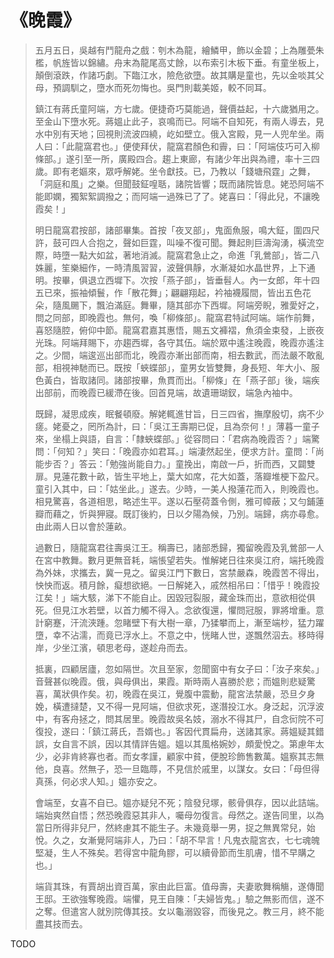 # 《晚霞》

> 五月五日，吳越有鬥龍舟之戲：刳木為龍，繪鱗甲，飾以金碧；上為雕甍朱檻，帆旌皆以錦繡。舟末為龍尾高丈餘，以布索引木板下垂。有童坐板上，顛倒滾跌，作諸巧劇。下臨江水，險危欲墮。故其購是童也，先以金啖其父母，預調馴之，墮水而死勿悔也。吳門則載美姬，較不同耳。
>
> 鎮江有蔣氏童阿端，方七歲。便捷奇巧莫能過，聲價益起，十六歲猶用之。至金山下墮水死。蔣媼止此子，哀鳴而已。阿端不自知死，有兩人導去，見水中別有天地；回視則流波四繞，屹如壁立。俄入宮殿，見一人兜牟坐。兩人曰：「此龍窩君也。」便使拜伏，龍窩君顏色和霽，曰：「阿端伎巧可入柳條部。」遂引至一所，廣殿四合。趨上東廊，有諸少年出與為禮，率十三四歲。即有老嫗來，眾呼解姥。坐令獻技。已，乃教以「錢塘飛霆」之舞，「洞庭和風」之樂。但聞鼓鉦喤聒，諸院皆響；既而諸院皆息。姥恐阿端不能即嫻，獨絮絮調撥之；而阿端一過殊已了了。姥喜曰：「得此兒，不讓晚霞矣！」
>
> 明日龍窩君按部，諸部畢集。首按「夜叉部」，鬼面魚服，鳴大鉦，圍四尺許，鼓可四人合抱之，聲如巨霆，叫噪不復可聞。舞起則巨濤洶湧，橫流空際，時墮一點大如盆，著地消滅。龍窩君急止之，命進「乳鶯部」，皆二八姝麗，笙樂細作，一時清風習習，波聲俱靜，水漸凝如水晶世界，上下通明。按畢，俱退立西墀下。次按「燕子部」，皆垂髫人。內一女郎，年十四五已來，振袖傾鬟，作「散花舞」；翩翩翔起，衿袖襪履間，皆出五色花朵，隨風颺下，飄泊滿庭。舞畢，隨其部亦下西墀。阿端旁睨，雅愛好之，問之同部，即晚霞也。無何，喚「柳條部」。龍窩君特試阿端。端作前舞，喜怒隨腔，俯仰中節。龍窩君嘉其惠悟，賜五文褲褶，魚須金束發，上嵌夜光珠。阿端拜賜下，亦趨西墀，各守其伍。端於眾中遙注晚霞，晚霞亦遙注之。少間，端逡巡出部而北，晚霞亦漸出部而南，相去數武，而法嚴不敢亂部，相視神馳而已。既按「蛺蝶部」，童男女皆雙舞，身長短、年大小、服色黃白，皆取諸同。諸部按畢，魚貫而出。「柳條」在「燕子部」後，端疾出部前，而晚霞已緩滯在後。回首見端，故遺珊瑚釵，端急內袖中。
>
> 既歸，凝思成疾，眠餐頓廢。解姥輒進甘旨，日三四省，撫摩殷切，病不少瘥。姥憂之，罔所為計，曰：「吳江王壽期已促，且為奈何！」薄暮一童子來，坐榻上與語，自言：「隸蛺蝶部。」從容問曰：「君病為晚霞否？」端驚問：「何知？」笑曰：「晚霞亦如君耳。」端淒然起坐，便求方計。童問：「尚能步否？」答云：「勉強尚能自力。」童挽出，南啟一戶，折而西，又闢雙扉。見蓮花數十畝，皆生平地上，葉大如席，花大如蓋，落瓣堆梗下盈尺。童引入其中，曰：「姑坐此。」遂去。少時，一美人撥蓮花而入，則晚霞也。相見驚喜，各道相思，略述生平。遂以石壓荷蓋令側，雅可幛蔽；又勻鋪蓮瓣而藉之，忻與狎寢。既訂後約，日以夕陽為候，乃別。端歸，病亦尋愈。由此兩人日以會於蓮畝。
>
> 過數日，隨龍窩君往壽吳江王。稱壽已，諸部悉歸，獨留晚霞及乳鶯部一人在宮中教舞。數月更無音耗，端悵望若失。惟解姥日往來吳江府，端托晚霞為外妹，求攜去，冀一見之。留吳江門下數日，宮禁嚴森，晚霞苦不得出，怏怏而返。積月餘，癡想欲絕。一日解姥入，戚然相吊曰：「惜乎！晚霞投江矣！」端大駭，涕下不能自止。因毀冠裂服，藏金珠而出，意欲相從俱死。但見江水若壁，以首力觸不得入。念欲復還，懼問冠服，罪將增重。意計窮蹇，汗流浹踵。忽睹壁下有大樹一章，乃猱攀而上，漸至端杪，猛力躍墮，幸不沾濡，而竟已浮水上。不意之中，恍睹人世，遂飄然泅去。移時得岸，少坐江濱，頓思老母，遂趁舟而去。
>
> 抵裏，四顧居廬，忽如隔世。次且至家，忽聞窗中有女子曰：「汝子來矣。」音聲甚似晚霞。俄，與母俱出，果霞。斯時兩人喜勝於悲；而媼則悲疑驚喜，萬狀俱作矣。初，晚霞在吳江，覺腹中震動，龍宮法禁嚴，恐旦夕身娩，橫遭撻楚，又不得一見阿端，但欲求死，遂潛投江水。身泛起，沉浮波中，有客舟拯之，問其居里。晚霞故吳名妓，溺水不得其尸，自念衏院不可復投，遂曰：「鎮江蔣氏，吾婿也。」客因代貫扁舟，送諸其家。蔣媼疑其錯誤，女自言不誤，因以其情詳告媼。媼以其風格婉妙，頗愛悅之。第慮年太少，必非肯終寡也者。而女孝謹，顧家中貧，便脫珍飾售數萬。媼察其志無他，良喜。然無子，恐一旦臨蓐，不見信於戚里，以謀女。女曰：「母但得真孫，何必求人知。」媼亦安之。
>
> 會端至，女喜不自已。媼亦疑兒不死；陰發兒塚，骸骨俱存，因以此詰端。端始爽然自悟；然恐晚霞惡其非人，囑母勿復言。母然之。遂告同里，以為當日所得非兒尸，然終慮其不能生子。未幾竟舉一男，捉之無異常兒，始悅。久之，女漸覺阿端非人，乃曰：「胡不早言！凡鬼衣龍宮衣，七七魂魄堅凝，生人不殊矣。若得宮中龍角膠，可以續骨節而生肌膚，惜不早購之也。」
>
> 端貨其珠，有賈胡出資百萬，家由此巨富。值母壽，夫妻歌舞稱觴，遂傳聞王邸。王欲強奪晚霞。端懼，見王自陳：「夫婦皆鬼。」驗之無影而信，遂不之奪。但遣宮人就別院傳其技。女以龜溺毀容，而後見之。教三月，終不能盡其技而去。

TODO
